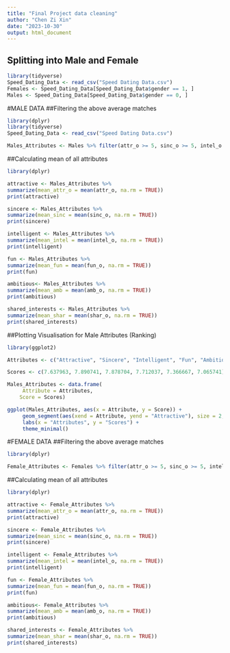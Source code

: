 ```yaml
---
title: "Final Project data cleaning"
author: "Chen Zi Xin"
date: "2023-10-30"
output: html_document
---
```


## Splitting into Male and Female 

```r
library(tidyverse)
Speed_Dating_Data <- read_csv("Speed Dating Data.csv")
Females <- Speed_Dating_Data[Speed_Dating_Data$gender == 1, ]
Males <- Speed_Dating_Data[Speed_Dating_Data$gender == 0, ]
```

#MALE DATA 
##Filtering the above average matches 
```r
library(dplyr)
library(tidyverse)
Speed_Dating_Data <- read_csv("Speed Dating Data.csv")

Males_Attributes <- Males %>% filter(attr_o >= 5, sinc_o >= 5, intel_o >= 5, fun_o >= 5, amb_o >= 5, shar_o >= 5) %>% filter(match ==1) %>% select(attr_o,sinc_o,intel_o,fun_o,amb_o,shar_o)

```

##Calculating mean of all attributes
```r
library(dplyr)

attractive <- Males_Attributes %>% 
summarize(mean_attr_o = mean(attr_o, na.rm = TRUE))
print(attractive)

sincere <- Males_Attributes %>% 
summarize(mean_sinc = mean(sinc_o, na.rm = TRUE))
print(sincere)

intelligent <- Males_Attributes %>% 
summarize(mean_intel = mean(intel_o, na.rm = TRUE))
print(intelligent)

fun <- Males_Attributes %>% 
summarize(mean_fun = mean(fun_o, na.rm = TRUE))
print(fun)

ambitious<- Males_Attributes %>% 
summarize(mean_amb = mean(amb_o, na.rm = TRUE))
print(ambitious)

shared_interests <- Males_Attributes %>% 
summarize(mean_shar = mean(shar_o, na.rm = TRUE))
print(shared_interests)
```

##Plotting Visualisation for Male Attributes (Ranking)

```r
library(ggplot2)

Attributes <- c("Attractive", "Sincere", "Intelligent", "Fun", "Ambitious", "Shared Interests")

Scores <- c(7.637963, 7.890741, 7.878704, 7.712037, 7.366667, 7.065741)

Males_Attributes <- data.frame(
     Attribute = Attributes,
    Score = Scores)

ggplot(Males_Attributes, aes(x = Attribute, y = Score)) +
     geom_segment(aes(xend = Attribute, yend = "Attractive"), size = 2, lineend = "round") +
     labs(x = "Attributes", y = "Scores") +
     theme_minimal()
```

#FEMALE DATA 
##Filtering the above average matches 
```r
library(dplyr)

Female_Attributes <- Females %>% filter(attr_o >= 5, sinc_o >= 5, intel_o >= 5, fun_o >= 5, amb_o >= 5, shar_o >= 5) %>% filter(match ==1) %>% select(attr_o,sinc_o,intel_o,fun_o,amb_o,shar_o)

```

##Calculating mean of all attributes
```r
library(dplyr)

attractive <- Female_Attributes %>% 
summarize(mean_attr_o = mean(attr_o, na.rm = TRUE))
print(attractive)

sincere <- Female_Attributes %>% 
summarize(mean_sinc = mean(sinc_o, na.rm = TRUE))
print(sincere)

intelligent <- Female_Attributes %>% 
summarize(mean_intel = mean(intel_o, na.rm = TRUE))
print(intelligent)

fun <- Female_Attributes %>% 
summarize(mean_fun = mean(fun_o, na.rm = TRUE))
print(fun)

ambitious<- Female_Attributes %>% 
summarize(mean_amb = mean(amb_o, na.rm = TRUE))
print(ambitious)

shared_interests <- Female_Attributes %>% 
summarize(mean_shar = mean(shar_o, na.rm = TRUE))
print(shared_interests)
```